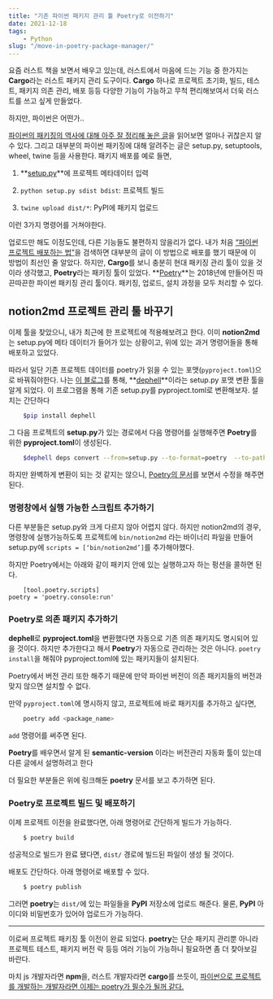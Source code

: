 ```yaml
---
title: "기존 파이썬 패키지 관리 툴 Poetry로 이전하기"
date: 2021-12-18
tags:
	- Python
slug: "/move-in-poetry-package-manager/"
---
```

요즘 러스트 책을 보면서 배우고 있는데, 러스트에서 마음에 드는 기능 중 한가지는 **Cargo**라는 러스트 패키지 관리 도구이다. **Cargo** 하나로 프로젝트 초기화, 빌드, 테스트, 패키지 의존 관리, 배포 등등 다양한 기능이 가능하고 무척 편리해보여서 더욱 러스트를 쓰고 싶게 만들었다.

하지만, 파이썬은 어떤가..

[파이썬의 패키징의 역사에 대해 아주 잘 정리해 놓은 글](https://ryanking13.github.io/2021/07/11/python-packaging.html)을 읽어보면 얼마나 귀찮은지 알 수 있다. 그리고 대부분의 파이썬 패키징에 대해 알려주는 글은 setup.py, setuptools, wheel, twine 등을 사용한다. 패키지 배포를 예로 들면,

1. **[setup.py](http://setup.py)**에 프로젝트 메타데이터 입력

1. `python setup.py sdist bdist`: 프로젝트 빌드

1. `twine upload dist/*`: PyPI에 패키지 업로드

이런 3가지 명령어를 거쳐야한다.

업로드만 해도 이정도인데, 다른 기능들도 불편하지 않을리가 없다. 내가 처음 <u>“파이썬 프로젝트 배포하는 법”</u>을 검색하면 대부분의 글이 이 방법으로 배포를 했기 때문에 이 방법이 최선인 줄 알았다. 하지만, **Cargo**를 보니 충분히 현대 패키징 관리 툴이 있을 것이라 생각했고, **Poetry**라는 패키징 툴이 있었다. **[Poetry](https://github.com/python-poetry/poetry)**는 2018년에 만들어진 따끈따끈한 파이썬 패키징 관리 툴이다. 패키징, 업로드, 설치 과정을 모두 처리할 수 있다. 

## notion2md 프로젝트 관리 툴 바꾸기

이제 툴을 찾았으니, 내가 최근에 한 프로젝트에 적용해보려고 한다. 이미 **notion2md**는 setup.py에 메타 데이터가 들어가 있는 상황이고, 위에 있는 과거 명령어들을 통해 배포하고 있었다.

따라서 일단 기존 프로젝트 데이터를 poetry가 읽을 수 있는 포맷(`pyproject.toml`)으로 바꿔줘야한다. 나는 [이 블로그](https://browniebroke.com/blog/convert-requirements-to-pyproject/)를 통해, **[dephell](https://dephell.readthedocs.io/cmd-deps-convert.html)**이라는 setup.py 포맷 변환 툴을 알게 되었다. 이 프로그램을 통해 기존 setup.py를 pyproject.toml로 변환해보자. 설치는 간단하다

```bash
	$pip install dephell
```

그 다음 프로젝트의 **setup.py**가 있는 경로에서 다음 명령어를 실행해주면 **Poetry**를 위한 **pyproject.toml**이 생성된다.

```bash
	$dephell deps convert --from=setup.py --to-format=poetry  --to-path=pyproject.toml
```

하지만 완벽하게 변환이 되는 것 같지는 않으니, [Poetry의 문서](https://python-poetry.org/docs/pyproject/)를 보면서 수정을 해주면 된다.

### 명령창에서 실행 가능한 스크립트 추가하기

다른 부분들은 setup.py와 크게 다르지 않아 어렵지 않다. 하지만 notion2md의 경우, 명령창에 실행가능하도록 프로젝트에 `bin/notion2md` 라는 바이너리 파일을 만들어 setup.py에 `scripts = [‘bin/notion2md’]`를 추가해야했다. 

하지만 Poetry에서는 아래와 같이 패키지 안에 있는 실행하고자 하는 펑션을 콜하면 된다.

```plain text
	[tool.poetry.scripts]
poetry = 'poetry.console:run'
```

### Poetry로 의존 패키지 추가하기

**dephell**로 **pyproject.toml**을 변환했다면 자동으로 기존 의존 패키지도 명시되어 있을 것이다. 하지만 추가한다고 해서 **Poetry**가 자동으로 관리하는 것은 아니다. `poetry install`을 해줘야 pyproject.toml에 있는 패키지들이 설치된다. 

Poetry에서 버전 관리 또한 해주기 때문에 만약 파이썬 버전이 의존 패키지들의 버전과 맞지 않으면 설치할 수 없다.

만약 `pyproject.toml`에 명시하지 않고, 프로젝트에 바로 패키지를 추가하고 싶다면,

```bash
	poetry add <package_name>
```

`add` 명령어를 써주면 된다. 

**Poetry**를 배우면서 알게 된 **semantic-version** 이라는 버전관리 자동화 툴이 있는데 다른 글에서 설명하려고 한다

더 필요한 부분들은 위에 링크해둔 **poetry** 문서를 보고 추가하면 된다.

### Poetry로 프로젝트 빌드 및 배포하기

이제 프로젝트 이전을 완료했다면, 아래 명령어로 간단하게 빌드가 가능하다.

```bash
	$ poetry build
```

성공적으로 빌드가 완료 됐다면, `dist/` 경로에 빌드된 파일이 생성 될 것이다.

배포도 간단하다. 아래 명령어로 배포할 수 있다.

```bash
	$ poetry publish
```

그러면 **poetry**는 `dist/`에 있는 파일들을 **PyPI** 저장소에 업로드 해준다. 물론, **PyPI** 아이디와 비밀번호가 있어야 업로드가 가능하다.

---

이로써 프로젝트 패키징 툴 이전이 완료 되었다. **poetry**는 단순 패키지 관리뿐 아니라 프로젝트 테스트, 패키지 버전 락 등등 여러 기능이 가능하니 필요하면 좀 더 찾아보길 바란다.

마치 js 개발자라면 **npm**을, 러스트 개발자라면 **cargo**를 쓰듯이, <u>파이썬으로 프로젝트를 개발하는 개발자라면 이제는 poetry가 필수가 될꺼 같다.</u> 

